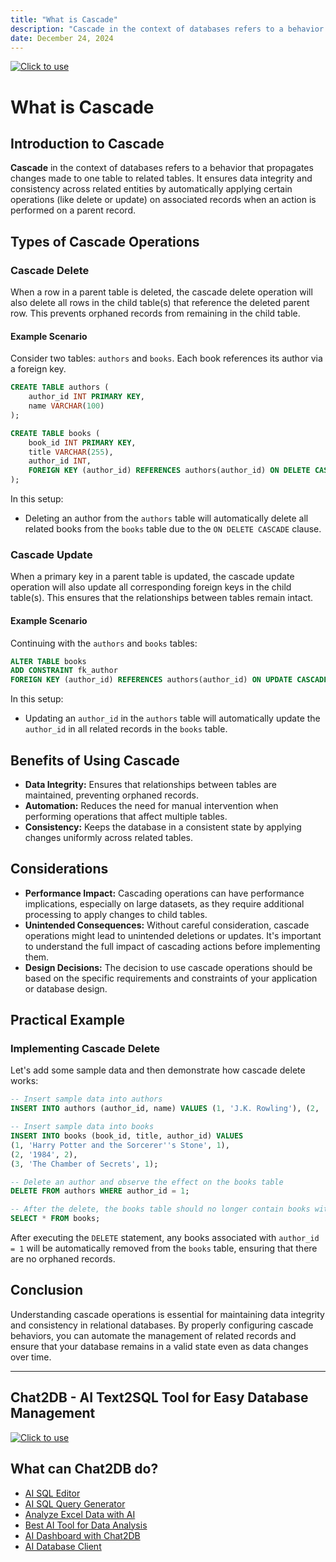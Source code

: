 ```yaml
---
title: "What is Cascade"
description: "Cascade in the context of databases refers to a behavior that propagates changes made to one table to related tables."
date: December 24, 2024
---
```

[![Click to use](/image/blog/bg/chat2db1.png)](https://app.chat2db.ai/)
# What is Cascade

## Introduction to Cascade

**Cascade** in the context of databases refers to a behavior that propagates changes made to one table to related tables. It ensures data integrity and consistency across related entities by automatically applying certain operations (like delete or update) on associated records when an action is performed on a parent record.

## Types of Cascade Operations

### Cascade Delete

When a row in a parent table is deleted, the cascade delete operation will also delete all rows in the child table(s) that reference the deleted parent row. This prevents orphaned records from remaining in the child table.

#### Example Scenario

Consider two tables: `authors` and `books`. Each book references its author via a foreign key.

```sql
CREATE TABLE authors (
    author_id INT PRIMARY KEY,
    name VARCHAR(100)
);

CREATE TABLE books (
    book_id INT PRIMARY KEY,
    title VARCHAR(255),
    author_id INT,
    FOREIGN KEY (author_id) REFERENCES authors(author_id) ON DELETE CASCADE
);
```

In this setup:
- Deleting an author from the `authors` table will automatically delete all related books from the `books` table due to the `ON DELETE CASCADE` clause.

### Cascade Update

When a primary key in a parent table is updated, the cascade update operation will also update all corresponding foreign keys in the child table(s). This ensures that the relationships between tables remain intact.

#### Example Scenario

Continuing with the `authors` and `books` tables:

```sql
ALTER TABLE books
ADD CONSTRAINT fk_author
FOREIGN KEY (author_id) REFERENCES authors(author_id) ON UPDATE CASCADE;
```

In this setup:
- Updating an `author_id` in the `authors` table will automatically update the `author_id` in all related records in the `books` table.

## Benefits of Using Cascade

- **Data Integrity:** Ensures that relationships between tables are maintained, preventing orphaned records.
- **Automation:** Reduces the need for manual intervention when performing operations that affect multiple tables.
- **Consistency:** Keeps the database in a consistent state by applying changes uniformly across related tables.

## Considerations

- **Performance Impact:** Cascading operations can have performance implications, especially on large datasets, as they require additional processing to apply changes to child tables.
- **Unintended Consequences:** Without careful consideration, cascade operations might lead to unintended deletions or updates. It's important to understand the full impact of cascading actions before implementing them.
- **Design Decisions:** The decision to use cascade operations should be based on the specific requirements and constraints of your application or database design.

## Practical Example

### Implementing Cascade Delete

Let's add some sample data and then demonstrate how cascade delete works:

```sql
-- Insert sample data into authors
INSERT INTO authors (author_id, name) VALUES (1, 'J.K. Rowling'), (2, 'George Orwell');

-- Insert sample data into books
INSERT INTO books (book_id, title, author_id) VALUES 
(1, 'Harry Potter and the Sorcerer''s Stone', 1),
(2, '1984', 2),
(3, 'The Chamber of Secrets', 1);

-- Delete an author and observe the effect on the books table
DELETE FROM authors WHERE author_id = 1;

-- After the delete, the books table should no longer contain books with author_id = 1
SELECT * FROM books;
```

After executing the `DELETE` statement, any books associated with `author_id = 1` will be automatically removed from the `books` table, ensuring that there are no orphaned records.

## Conclusion

Understanding cascade operations is essential for maintaining data integrity and consistency in relational databases. By properly configuring cascade behaviors, you can automate the management of related records and ensure that your database remains in a valid state even as data changes over time.

---

## Chat2DB - AI Text2SQL Tool for Easy Database Management

[![Click to use](/image/blog/chat2db.png)](https://app.chat2db.ai/)

## What can Chat2DB do?

- [AI SQL Editor](https://chat2db.ai/feature/AI%20SQL%20Editor)
- [AI SQL Query Generator](https://chat2db.ai/feature/AI%20SQL%20Query%20Generator)
- [Analyze Excel Data with AI](https://chat2db.ai/feature/Analyze%20Excel%20Data%20with%20AI)
- [Best AI Tool for Data Analysis](https://chat2db.ai/feature/Best%20AI%20Tool%20for%20Data%20Analysis)
- [AI Dashboard with Chat2DB](https://chat2db.ai/feature/AI%20Dashboard%20with%20Chat2DB)
- [AI Database Client](https://chat2db.ai/feature/AI%20Database%20Client)
